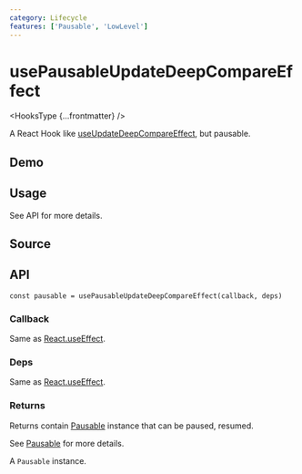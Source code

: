 ```yaml
---
category: Lifecycle
features: ['Pausable', 'LowLevel']
---
```


# usePausableUpdateDeepCompareEffect


<HooksType {...frontmatter} />

A React Hook like [useUpdateDeepCompareEffect](/reference/use-update-deep-compare-effect), but pausable.

## Demo


<App />

## Usage

See API for more details.

## Source


<Source />

## API

```tsx
const pausable = usePausableUpdateDeepCompareEffect(callback, deps)
```

### Callback

Same as [React.useEffect](https://react.dev/reference/react/useEffect).

### Deps

Same as [React.useEffect](https://react.dev/reference/react/useEffect).

### Returns

Returns contain [Pausable](/docs/features/pausable) instance that can be paused, resumed.

See [Pausable](/docs/features/pausable) for more details.

A `Pausable` instance.
